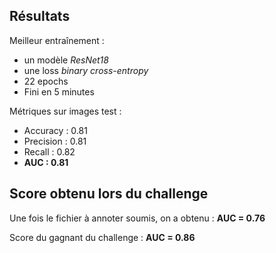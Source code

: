 ## Résultats

Meilleur entraînement :

- un modèle *ResNet18*
- une loss *binary cross-entropy*
- 22 epochs
- Fini en 5 minutes

Métriques sur images test :

- Accuracy : 0.81
- Precision : 0.81
- Recall : 0.82
- **AUC : 0.81**

## Score obtenu lors du challenge

Une fois le fichier à annoter soumis, on a obtenu :  **AUC = 0.76**

Score du gagnant du challenge : **AUC = 0.86**